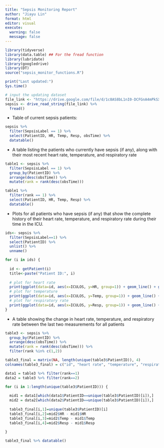 ```yaml
---
title: "Sepsis Monitoring Report"
author: "Jiayu Lin"
format: html
editor: visual
execute: 
  warning: false
  message: false
---
```


```r
library(tidyverse)
library(data.table) ## For the fread function
library(lubridate)
library(googledrive)
library(DT)
source("sepsis_monitor_functions.R")
```

```r
print("Last updated:")
Sys.time()
```

```r
# input the updating dataset
file_link <- "https://drive.google.com/file/d/1c8AS8bL1nI0-DCFGnA4mPkSXF_zjFlmS"
sepsis <- drive_read_string(file_link) %>%
  fread()
```



-   Table of current sepsis patients:

```r
sepsis %>%
  filter(SepsisLabel == 1) %>%
  select(PatientID, HR, Temp, Resp, obsTime) %>%
  datatable()
```

-   A table listing the patients who currently have sepsis (if any), along with their most recent heart rate, temperature, and respiratory rate

```r
table1 <- sepsis %>%
  filter(SepsisLabel == 1) %>%
  group_by(PatientID) %>%
  arrange(desc(obsTime)) %>% 
  mutate(rank = rank(desc(obsTime)))

table1 %>%
  filter(rank == 1) %>%
  select(PatientID, HR, Temp, Resp) %>%
  datatable()
```

- Plots for all patients who have sepsis (if any) that show the complete history of their heart rate, temperature, and respiratory rate during their time in the ICU.

```r
ids<- sepsis %>% 
  filter(SepsisLabel==1) %>%
  select(PatientID) %>%
  unlist() %>%
  unname()

for (i in ids) {
  
  id <- getPatient(i)
  title<-paste("Patient ID:", i)
  
  # plot for heart rate
  print(ggplot(data=id, aes(x=ICULOS, y=HR, group=1)) + geom_line() + geom_point() + ggtitle(title))
  # plot for temperature
  print(ggplot(data=id, aes(x=ICULOS, y=Temp, group=1)) + geom_line() + geom_point() + ggtitle(title))
  # plot for respiratory rate
  print(ggplot(data=id, aes(x=ICULOS, y=Resp, group=1)) + geom_line() + geom_point() + ggtitle(title))
}
```


- A table showing the change in heart rate, temperature, and respiratory rate between the last two measurements for all patients

```r
table3 <- sepsis %>%
  group_by(PatientID) %>%
  arrange(desc(obsTime)) %>% 
  mutate(rank = rank(desc(obsTime))) %>%
  filter(rank %in% c(1,2)) 

table3_final = matrix(NA, length(unique(table3$PatientID)), 4)
colnames(table3_final) = c("id", "heart rate", "temperature", "respiratory rate")

data1 = table3 %>% filter(rank==1)
data2 = table3 %>% filter(rank==2)

for (i in 1:length(unique(table3$PatientID))) {
  
  mid1 = data1[which(data1$PatientID==unique(table3$PatientID)[i]),]
  mid2 = data2[which(data2$PatientID==unique(table3$PatientID)[i]),]
    
  table3_final[i,1]=unique(table3$PatientID)[i]
  table3_final[i,2]=mid2$HR - mid1$HR
  table3_final[i,3]=mid2$Temp - mid1$Temp
  table3_final[i,4]=mid2$Resp - mid1$Resp
  
}

table3_final %>% datatable()


```